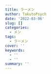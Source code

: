 ```yaml
---
title: ラーメン
author: TakutoPsych
date: '2022-03-06'
slug: []
categories:
  - メン
tags:
  - ラーメン
cover: ''
keywords:
  - ''
  - ''
summary: ''
---
```

